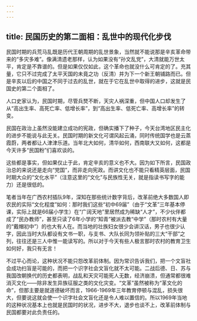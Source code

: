```yaml
---
---
---
```

title: 民国历史的第二面相：乱世中的现代化步伐
---



民国时期的兵荒马乱既是历代王朝周期的乱世景象，当然就不能说那是辛亥革命带来的“多灾多难”。像满清遗老那样，认为如果没有“孙文乱党”，大清就能万世太平，肯定是不靠谱的。但是如果仅仅如此，这个革命也就没什么可肯定的了。充其量，它只不过完成了太平天国的未竟之功（反清）并为下一个新王朝铺路而已。但是辛亥以后的中国之不同于过去的乱世，就在于它在乱世中取得的进步，这就是民国史的第二个面相了。

人口史家认为，民国时期，尽管兵燹不断，天灾人祸深重，但中国人口却发生了从“高出生率、高死亡率、低增长率”，到“高出生率、低死亡率、高增长率”的转变。

民国在政治上虽然没能建立成功的宪政，但确实播下了种子，今天台湾地区民主化的进步不能说与此无关。民国时期的新文化可谓风起云涌，同时传统国学也是云蒸霞蔚，两者都让人津津乐道。当年北大如何，清华如何，西南联大又如何，这都是今天许多“民国粉”们喜欢谈的。

这些都是事实，但如果仅止于此，肯定辛亥的意义也不大。因为如下所言，民国政治总的来说还是走向“党国”，而非走向宪政。而讲文化也不能只看精英层面，民国时期大众的“文化水平”（注意这里的“文化”与民族性无关，就是指读书写字的能力）还是很低的。

笔者当年在广西农村插队9年，深知在那些统计数字背后，改革前绝大多数国人即农民的实际“文化程度”如何：那时我们这些“初中69届”（由于“文革”三年基本停课，实际上就是66届小学生）在“广阔天地”里居然成为稀缺“人才”，不少伙伴都成了“民办教师”，甚至只读了6年小学的“知青”被派去教“中学”（那时农村有大量的“戴帽初中”）的也大有人在。而当地的壮族妇女很少会讲汉话，男子也很少认字，因此当时大队都设有文书一职，与支书、大队长同为领补贴的三大“干部”之列，往往还是三人中惟一能读写的。所以对于今天有些人极言那时农村的教育卫生如何好，我只有无言！

不过平心而论，这种状况不能只怨改革前体制。因为常识告诉我们，把一个文盲社会成功扫盲是可能的，而把一个识字社会文盲化就不太可能。二战后德、日、苏与我国改朝换代的历史都表明，战乱和天灾可能死人无数，经济崩溃，但通常都很难消灭文化——除非发生异族征服之类的文化灾变。“文革”虽然被称为“革文化的命”，但那主要是就道德破坏而言，1966-1969年三年教育停顿与混乱，损失很大，但要说这就会使一个识字社会文盲化还是令人难以置信的。所以1969年当地的这种状况基本上也就是民国时的状况，进步不大，退步也谈不上，改革前体制与民国都要对此负责任的。